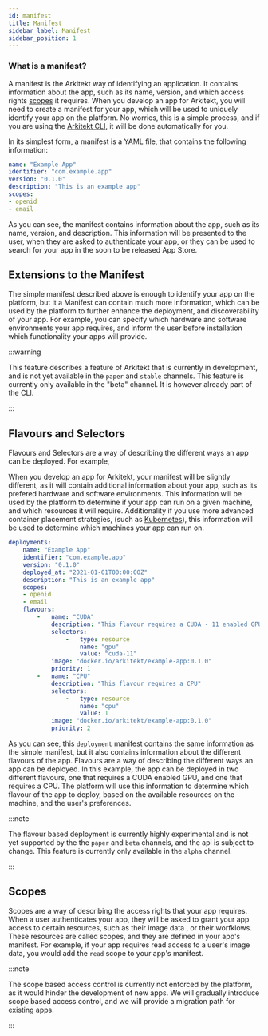 ```yaml
---
id: manifest
title: Manifest
sidebar_label: Manifest
sidebar_position: 1
---
```


### What is a manifest?

A manifest is the Arkitekt way of identifying an application. It contains information about the app,
such as its name, version, and which access rights [scopes](#scopes) it requires. When you develop
an app for Arkitekt, you will need to create a manifest for your app, which will be used to uniquely
identify your app on the platform. No worries, this is a simple process, and if you are using the
[Arkitekt CLI](/docs/developers/python/plugin), it will be done automatically for you.

In its simplest form, a manifest is a YAML file, that contains the following information:

```yaml
name: "Example App"
identifier: "com.example.app"
version: "0.1.0"
description: "This is an example app"
scopes: 
- openid
- email
```

As you can see, the manifest contains information about the app, such as its name, version, and
description. This information will be presented to the user, when they are asked to authenticate
your app, or they can be used to search for your app in the soon to be released App Store.

## Extensions to the Manifest

The simple manifest described above is enough to identify your app on the platform, but it a Manifest
can contain much more information, which can be used by the platform to further enhance the deployment, and
discoverability of your app. For example, you can specify which hardware and software environments your app requires,
and inform the user before installation which functionality your apps will provide.

:::warning

This feature describes a feature of Arkitekt that is currently in development, and is not yet
available in the `paper` and `stable` channels. This feature is currently only available in the
"beta" channel. It is however already part of the CLI.

:::

## Flavours and Selectors

Flavours and Selectors are a way of describing the different ways an app can be deployed. For example,

When you develop an app for Arkitekt, your manifest will be slightly different, as it will contain
additional information about your app, such as its prefered hardware and software environments. This
information will be used by the platform to determine if your app can run on a given machine, and
which resources it will require. Additionality if you use more advanced container placement strategies,
(such as [Kubernetes](https://kubernetes.io/)), this information will be used to determine which
machines your app can run on.

```yaml
deployments:
    name: "Example App"
    identifier: "com.example.app"
    version: "0.1.0"
    deployed_at: "2021-01-01T00:00:00Z"
    description: "This is an example app"
    scopes: 
    - openid
    - email
    flavours:
        -   name: "CUDA"
            description: "This flavour requires a CUDA - 11 enabled GPU"
            selectors:
                -   type: resource
                    name: "gpu"
                    value: "cuda-11"
            image: "docker.io/arkitekt/example-app:0.1.0"
            priority: 1
        -   name: "CPU"
            description: "This flavour requires a CPU"
            selectors:
                -   type: resource
                    name: "cpu"
                    value: 1
            image: "docker.io/arkitekt/example-app:0.1.0"
            priority: 2
```

As you can see, this `deployment` manifest contains the same information as the simple manifest, but
it also contains information about the different flavours of the app. Flavours are a way of
describing the different ways an app can be deployed. In this example, the app can be deployed in two
different flavours, one that requires a CUDA enabled GPU, and one that requires a CPU. The platform
will use this information to determine which flavour of the app to deploy, based on the available
resources on the machine, and the user's preferences.

:::note

The flavour based deployment is currently highly experimental and is not yet supported by the
the `paper` and `beta` channels, and the api is subject to change. This feature is currently only
available in the `alpha` channel.

:::

## Scopes

Scopes are a way of describing the access rights that your app requires. When a user authenticates
your app, they will be asked to grant your app access to certain resources, such as their image data
, or their worfklows. These resources are called scopes, and they are defined in your app's
manifest. For example, if your app requires read access to a user's image data, you would add the
`read` scope to your app's manifest.

:::note

The scope based access control is currently not enforced by the platform, as it would hinder the development
of new apps. We will gradually introduce scope based access control, and we will provide a migration path
for existing apps.

:::
